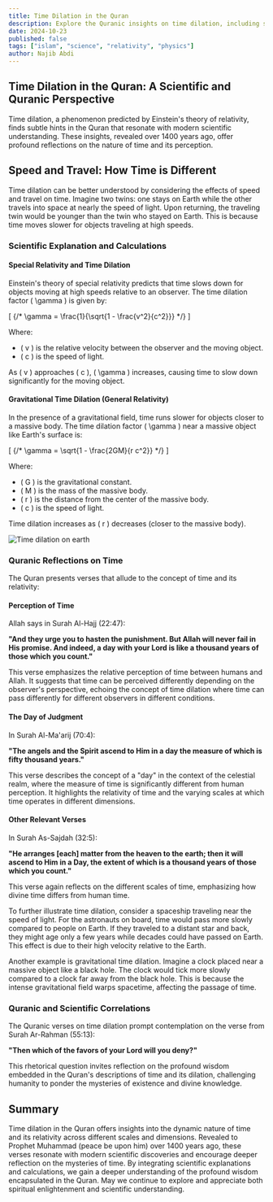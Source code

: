 ```yaml
---
title: Time Dilation in the Quran
description: Explore the Quranic insights on time dilation, including scientific explanations and calculations.
date: 2024-10-23
published: false
tags: ["islam", "science", "relativity", "physics"]
author: Najib Abdi
---
```


## Time Dilation in the Quran: A Scientific and Quranic Perspective

Time dilation, a phenomenon predicted by Einstein's theory of relativity, finds subtle hints in the Quran that resonate with modern scientific understanding. These insights, revealed over 1400 years ago, offer profound reflections on the nature of time and its perception.

## Speed and Travel: How Time is Different

Time dilation can be better understood by considering the effects of speed and travel on time. Imagine two twins: one stays on Earth while the other travels into space at nearly the speed of light. Upon returning, the traveling twin would be younger than the twin who stayed on Earth. This is because time moves slower for objects traveling at high speeds.

### Scientific Explanation and Calculations

#### Special Relativity and Time Dilation

Einstein's theory of special relativity predicts that time slows down for objects moving at high speeds relative to an observer. The time dilation factor \( \gamma \) is given by:

\[
{/* \gamma = \frac{1}{\sqrt{1 - \frac{v^2}{c^2}}} */}
\]

Where:
- \( v \) is the relative velocity between the observer and the moving object.
- \( c \) is the speed of light.

As \( v \) approaches \( c \), \( \gamma \) increases, causing time to slow down significantly for the moving object.

#### Gravitational Time Dilation (General Relativity)

In the presence of a gravitational field, time runs slower for objects closer to a massive body. The time dilation factor \( \gamma \) near a massive object like Earth's surface is:

\[
{/* \gamma = \sqrt{1 - \frac{2GM}{r c^2}} */}
\]

Where:
- \( G \) is the gravitational constant.
- \( M \) is the mass of the massive body.
- \( r \) is the distance from the center of the massive body.
- \( c \) is the speed of light.

Time dilation increases as \( r \) decreases (closer to the massive body).

![Time dilation on earth](/blog-img/time.jpg)

### Quranic Reflections on Time

The Quran presents verses that allude to the concept of time and its relativity:

#### Perception of Time

Allah says in Surah Al-Hajj (22:47):

**"And they urge you to hasten the punishment. But Allah will never fail in His promise. And indeed, a day with your Lord is like a thousand years of those which you count."**

This verse emphasizes the relative perception of time between humans and Allah. It suggests that time can be perceived differently depending on the observer's perspective, echoing the concept of time dilation where time can pass differently for different observers in different conditions.

#### The Day of Judgment

In Surah Al-Ma'arij (70:4):

**"The angels and the Spirit ascend to Him in a day the measure of which is fifty thousand years."**

This verse describes the concept of a "day" in the context of the celestial realm, where the measure of time is significantly different from human perception. It highlights the relativity of time and the varying scales at which time operates in different dimensions.

#### Other Relevant Verses

In Surah As-Sajdah (32:5):

**"He arranges [each] matter from the heaven to the earth; then it will ascend to Him in a Day, the extent of which is a thousand years of those which you count."**

This verse again reflects on the different scales of time, emphasizing how divine time differs from human time.

To further illustrate time dilation, consider a spaceship traveling near the speed of light. For the astronauts on board, time would pass more slowly compared to people on Earth. If they traveled to a distant star and back, they might age only a few years while decades could have passed on Earth. This effect is due to their high velocity relative to the Earth.

Another example is gravitational time dilation. Imagine a clock placed near a massive object like a black hole. The clock would tick more slowly compared to a clock far away from the black hole. This is because the intense gravitational field warps spacetime, affecting the passage of time.

### Quranic and Scientific Correlations

The Quranic verses on time dilation prompt contemplation on the verse from Surah Ar-Rahman (55:13):

**"Then which of the favors of your Lord will you deny?"**

This rhetorical question invites reflection on the profound wisdom embedded in the Quran's descriptions of time and its dilation, challenging humanity to ponder the mysteries of existence and divine knowledge.

## Summary

Time dilation in the Quran offers insights into the dynamic nature of time and its relativity across different scales and dimensions. Revealed to Prophet Muhammad (peace be upon him) over 1400 years ago, these verses resonate with modern scientific discoveries and encourage deeper reflection on the mysteries of time. By integrating scientific explanations and calculations, we gain a deeper understanding of the profound wisdom encapsulated in the Quran. May we continue to explore and appreciate both spiritual enlightenment and scientific understanding.
